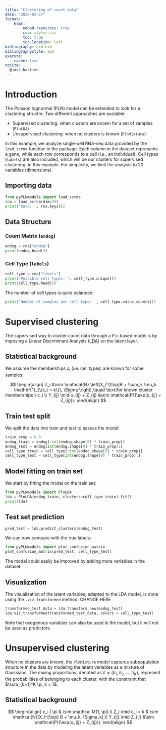```yaml
---
title: "Clustering of count data"
date: "2025-03-27"
format:
    html:
        embed-resources: true
        css: styles.css
        toc: true
        toc-location: left
bibliography: bib.bib
bibliographystyle: apa
execute:
    cache: true
nocite: |
  @joss_bastien
---
```



# Introduction

The Poisson lognormal (PLN) model can be extended to look for a clustering structre. Two different approaches are available:


- Supervised clustering: when clusters are known for a set of samples (`PlnLDA`)
- Unsupervised clustering: when no clusters is known (`PlnMixture`)


In this example, we analyze single-cell RNA-seq data provided by the
`load_scrna` function in the package. Each column in the dataset
represents a gene, while each row corresponds to a cell (i.e., an
individual). Cell types (`labels`) are also included, which will be our clusters for supervised clustering.
in this example. For simplicity, we limit the analysis to 20 variables (dimensions).

## Importing data

```python
from pyPLNmodels import load_scrna
rna = load_scrna(dim=20)
print('Data: ', rna.keys())
```

## Data Structure

### Count Matrix (`endog`)

```python
endog = rna["endog"]
print(endog.head())
```

### Cell Type (`labels`)

```python
cell_type = rna["labels"]
print('Possible cell types: ', cell_type.unique())
print(cell_type.head())
```

The number of cell types is quite balanced:

```python
print('Number of samples per cell type: ', cell_type.value_counts())
```




# Supervised clustering

The supervised way to cluster count data through a `Pln` based model is by
imposing a Linear Discriminant Analysis
([LDA](https://en.wikipedia.org/wiki/Linear_discriminant_analysis)) on the
latent layer.

## Statistical background

We assume the memberships $c_i$ (i.e. cell types) are known for some samples:

$$
\begin{align}
Z_i &\sim \mathcal{N} \left(X_i^{\top}B + \sum_k \mu_k \mathbf{1}_{\{c_i = k\}}, \Sigma \right),\quad \text{for known cluster memberships } c_i \\
Y_{ij} \mid o_{ij} + Z_{ij} &\sim \mathcal{P}(\exp(o_{ij} + Z_{ij})).
\end{align}
$$

## Train test split

We split the data into train and test to assess the model:

```python
train_prop = 0.8
endog_train = endog[:int(endog.shape[0] * train_prop)]
endog_test = endog[int(endog.shape[0] * train_prop):]
cell_type_train = cell_type[:int(endog.shape[0] * train_prop)]
cell_type_test = cell_type[int(endog.shape[0] * train_prop):]
```


## Model fitting on train set

We start by fitting the model on the train set:

```python
from pyPLNmodels import PlnLDA
lda = PlnLDA(endog_train, clusters=cell_type_train).fit()
print(lda)
```

## Test set prediction

```python
pred_test = lda.predict_clusters(endog_test)
```

We can now compare with the true labels:

```python
from pyPLNmodels import plot_confusion_matrix
plot_confusion_matrix(pred_test, cell_type_test)
```

The model could easily be improved by adding more variables in the dataset.

## Visualization

The visualization of the latent variables, adapted to the LDA model, is
done using the `.viz_transformed` method: CHANGE HERE


```python
transformed_test_data = lda.transform_new(endog_test)
lda.viz_transformed(transformed_test_data, colors = cell_type_test)
```




Note that exogenous variables can also be used in the model, but it will not be
used as predictors.


# Unsupervised clustering
When no clusters are known, the `PlnMixture` model captures subpopulation
structure in the data by modeling the latent variables as a mixture of Gaussians. The mixing proportions, denoted
as $\pi = (\pi_1, \pi_2, \dots, \pi_K)$, represent the probabilities of
belonging to each cluster, with the constraint that $\sum_{k=1}^K \pi_k = 1$.

## Statistical background

$$
\begin{align}
c_i | \pi & \sim \mathcal M(1, \pi),\\
Z_i \mid c_i = k & \sim \mathcal{N}(X_i^{\top} B + \mu_k, \Sigma_k),\\
Y_{ij} \mid Z_{ij} &\sim \mathcal{P}(\exp(o_{ij} + Z_{ij})).
\end{align}
$$
